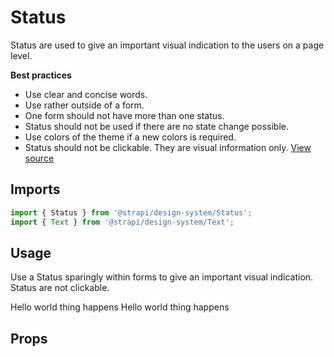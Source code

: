 <!--- Status.stories.mdx --->


<Meta title="Design System/Components/Status" component={Status} />

# Status

Status are used to give an important visual indication to the users on a page level.

**Best practices**
- Use clear and concise words.
- Use rather outside of a form.
- One form should not have more than one status.
- Status should not be used if there are no state change possible.
- Use colors of the theme if a new colors is required.
- Status should not be clickable. They are visual information only.
[View source](https://github.com/strapi/design-system/tree/develop/packages/strapi-design-system/src/Status)

## Imports

```js
import { Status } from '@strapi/design-system/Status';
import { Text } from '@strapi/design-system/Text';
```

## Usage

Use a Status sparingly within forms to give an important visual indication. Status are not clickable.

<Canvas>
  <Story name="base">
    <Stack size={3}>
      <Status variant="success">
        <Text>
          Hello world <Text bold>thing happens</Text>
        </Text>
      </Status>
      <Status variant="secondary">
        <Text>
          Hello world <Text bold>thing happens</Text>
        </Text>
      </Status>
    </Stack>
  </Story>
</Canvas>

## Props

<ArgsTable of={Status} />
